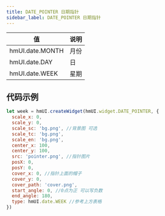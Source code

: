```yaml
---
title: DATE_POINTER 日期指针
sidebar_label: DATE_POINTER 日期指针
---
```


| 值              | 说明 |
| --------------- | ---- |
| hmUI.date.MONTH | 月份 |
| hmUI.date.DAY   | 日   |
| hmUI.date.WEEK  | 星期 |

## 代码示例

```js
let week = hmUI.createWidget(hmUI.widget.DATE_POINTER, {
  scale_x: 0,
  scale_y: 0,
  scale_sc: 'bg.png', //背景图 可选
  scale_tc: 'bg.png',
  scale_en: 'bg.png',
  center_x: 100,
  center_y: 100,
  src: 'pointer.png', //指针图片
  posX: 0,
  posY: 0,
  cover_x: 0, //指针上面的帽子
  cover_y: 0,
  cover_path: 'cover.png',
  start_angle: 0, //0点为正 可以写负数
  end_angle: 180,
  type: hmUI.date.WEEK //参考上方表格
})
```
